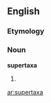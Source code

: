 ==English==

===Etymology===
{{prefix|super|taxa}}

===Noun===
'''supertaxa'''

# {{taxonomy}} {{plural of|[[supertaxon]]}}

[[ar:supertaxa]]